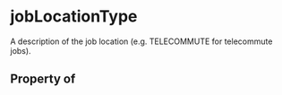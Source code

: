  

# jobLocationType

A description of the job location (e.g. TELECOMMUTE for telecommute jobs).

## Property of



